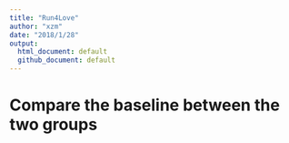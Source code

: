 ```yaml
---
title: "Run4Love"
author: "xzm"
date: "2018/1/28"
output:
  html_document: default
  github_document: default
---
```


# Compare the baseline between the two groups